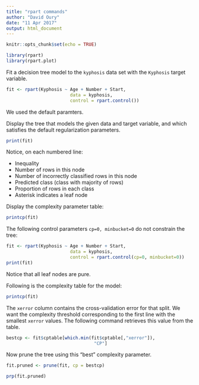 ```yaml
---
title: "rpart commands"
author: "David Oury"
date: "11 Apr 2017"
output: html_document
---
```


```r
knitr::opts_chunk$set(echo = TRUE)
```

```r

library(rpart)
library(rpart.plot)
```

Fit a decision tree model to the `kyphosis` data set with the `Kyphosis` target variable.
```r
fit <- rpart(Kyphosis ~ Age + Number + Start, 
                        data = kyphosis,
                        control = rpart.control())
```
We used the default paramters.

Display the tree that models the given data and target variable, and which satisfies the default regularization parameters.
```r
print(fit)
```
Notice, on each numbered line:

- Inequality
- Number of rows in this node
- Number of incorrectly classified rows in this node
- Predicted class (class with majority of rows)
- Proportion of rows in each class 
- Asterisk indicates a leaf node

Display the complexity parameter table:
```r
printcp(fit)
```

The following control parameters `cp=0, minbucket=0` do not constrain the tree:
```r
fit <- rpart(Kyphosis ~ Age + Number + Start, 
                        data = kyphosis,
                        control = rpart.control(cp=0, minbucket=0))
print(fit)
```
Notice that all leaf nodes are pure. 

Following is the complexity table for the model:
```r
printcp(fit)
```
The `xerror` column contains the cross-validation error for that split.
We want the complexity threshold corresponding to the first line with the smallest `xerror` values.
The following command retrieves this value from the table. 
```r
bestcp <- fit$cptable[which.min(fit$cptable[,"xerror"]),
                                 "CP"]
```

Now prune the tree using this "best" complexity parameter.
```r
fit.pruned <- prune(fit, cp = bestcp)
```

```r
prp(fit.pruned)
```